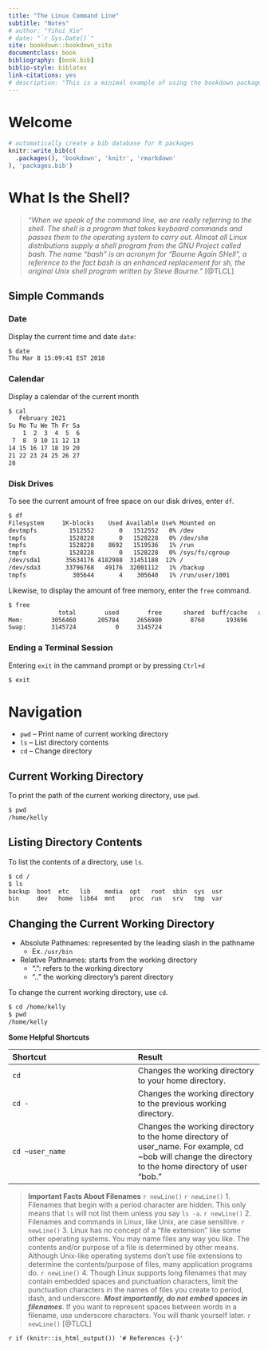 ```yaml
--- 
title: "The Linux Command Line"
subtitle: "Notes"
# author: "Yihui Xie"
# date: "`r Sys.Date()`"
site: bookdown::bookdown_site
documentclass: book
bibliography: [book.bib]
biblio-style: biblatex
link-citations: yes
# description: "This is a minimal example of using the bookdown package to write a book. The output format for this example is bookdown::gitbook."
---
```


# Welcome {-}

```r
# automatically create a bib database for R packages
knitr::write_bib(c(
  .packages(), 'bookdown', 'knitr', 'rmarkdown'
), 'packages.bib')
```



<!--chapter:end:index.Rmd-->

# What Is the Shell?

> *"When we speak of the command line, we are really referring to the shell. The shell is a program that takes keyboard commands and passes them to the operating system to carry out. Almost all Linux distributions supply a shell program from the GNU Project called bash. The name “bash” is an acronym for “Bourne Again SHell”, a reference to the fact bash is an enhanced replacement for sh, the original Unix shell program written by Steve Bourne."* [@TLCL]


## Simple Commands {-}

### Date {-}

Display the current time and date `date`:

```bash
$ date
Thu Mar 8 15:09:41 EST 2018
```

### Calendar {-}

Display a calendar of the current month

```bash
$ cal
   February 2021      
Su Mo Tu We Th Fr Sa  
    1  2  3  4  5  6  
 7  8  9 10 11 12 13  
14 15 16 17 18 19 20  
21 22 23 24 25 26 27  
28
```

### Disk Drives {-}

To see the current amount of free space on our disk drives, enter `df`.

```bash
$ df
Filesystem     1K-blocks    Used Available Use% Mounted on
devtmpfs         1512552       0   1512552   0% /dev
tmpfs            1528228       0   1528228   0% /dev/shm
tmpfs            1528228    8692   1519536   1% /run
tmpfs            1528228       0   1528228   0% /sys/fs/cgroup
/dev/sda1       35634176 4182988  31451188  12% /
/dev/sda3       33796768   49176  32001112   1% /backup
tmpfs             305644       4    305640   1% /run/user/1001
```

Likewise, to display the amount of free memory, enter the `free` command.

```bash
$ free
              total        used        free      shared  buff/cache   available
Mem:        3056460      205784     2656980        8760      193696     2689788
Swap:       3145724           0     3145724

```


### Ending a Terminal Session {-}

Entering `exit` in the cammand prompt or by pressing `Ctrl+d`

```bash
$ exit
```




<!--chapter:end:01-chapter-1-what-is-the-shell.Rmd-->

# Navigation

- `pwd` – Print name of current working directory
- `ls` – List directory contents
- `cd` – Change directory

## Current Working Directory

To print the path of the current working directory, use `pwd`.

```bash
$ pwd
/home/kelly
```

## Listing Directory Contents

To list the contents of a directory, use `ls`.

```bash
$ cd /
$ ls
backup  boot  etc   lib    media  opt   root  sbin  sys  usr
bin     dev   home  lib64  mnt    proc  run   srv   tmp  var
```

## Changing the Current Working Directory

- Absolute Pathnames: represented by the leading slash in the pathname
  - Ex. `/usr/bin`
- Relative Pathnames: starts from the working directory
  - ".": refers to the working directory
  - ".." the working directory's parent directory

To change the current working directory, use `cd`.

```bash
$ cd /home/kelly
$ pwd
/home/kelly
```

**Some Helpful Shortcuts**

| Shortcut | Result |
| :-- | :-- |
| `cd` | Changes the working directory to your home directory.|
| `cd -` | Changes the working directory to the previous working directory. |
| `cd ~user_name` | Changes the working directory to the home directory of user_name. For example, cd ~bob will change the directory to the home directory of user “bob.” |




> **Important Facts About Filenames**
`r newLine()`
`r newLine()`
1. Filenames that begin with a period character are hidden. This only means that `ls` will not list them unless you say `ls -a`.
`r newLine()`
2. Filenames and commands in Linux, like Unix, are case sensitive.
`r newLine()`
3. Linux has no concept of a “file extension” like some other operating systems. You may name files any way you like. The contents and/or purpose of a file is determined by other means. Although Unix-like operating systems don’t use file extensions to determine the contents/purpose of files, many application programs do.
`r newLine()`
4. Though Linux supports long filenames that may contain embedded spaces and punctuation characters, limit the punctuation characters in the names of files you create to period, dash, and underscore. ***Most importantly, do not embed spaces in filenames***. If you want to represent spaces between words in a filename, use underscore characters. You will thank yourself later.
`r newLine()`
[@TLCL]


<!--chapter:end:02-chapter-2-navigation.Rmd-->

`r if (knitr::is_html_output()) '# References {-}'`

<!--chapter:end:100-references.Rmd-->

